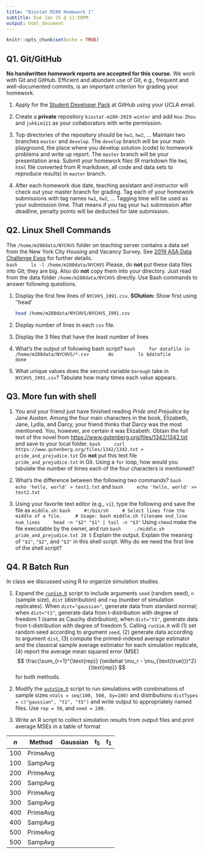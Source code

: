 ```yaml
---
title: "Biostat M280 Homework 1"
subtitle: Due Jan 25 @ 11:59PM
output: html_document
---
```


```r
knitr::opts_chunk$set(echo = TRUE)
```

## Q1. Git/GitHub

**No handwritten homework reports are accepted for this course.** We work with Git and GitHub. Efficient and abundant use of Git, e.g., frequent and well-documented commits, is an important criterion for grading your homework.

1. Apply for the [Student Developer Pack](https://education.github.com/pack) at GitHub using your UCLA email.

2. Create a **private** repository `biostat-m280-2019-winter` and add `Hua-Zhou` and `juhkim111` as your collaborators with write permission.

3. Top directories of the repository should be `hw1`, `hw2`, ... Maintain two branches `master` and `develop`. The `develop` branch will be your main playground, the place where you develop solution (code) to homework problems and write up report. The `master` branch will be your presentation area. Submit your homework files (R markdown file `Rmd`, `html` file converted from R markdown, all code and data sets to reproduce results) in `master` branch.

4. After each homework due date, teaching assistant and instructor will check out your master branch for grading. Tag each of your homework submissions with tag names `hw1`, `hw2`, ... Tagging time will be used as your submission time. That means if you tag your `hw1` submission after deadline, penalty points will be deducted for late submission.

## Q2. Linux Shell Commands

The `/home/m280data/NYCHVS` folder on teaching server contains a data set from the New York City Housing and Vacancy Survey. See [2019 ASA Data Challenge Expo](https://www1.nyc.gov/site/hpd/about/nychvs-asa-data-challenge-expo.page) for further details.  
    ```bash
    ls -l /home/m280data/NYCHVS
    ```
Please, do **not** put these data files into Git; they are big. Also do **not** copy them into your directory. Just read from the data folder `/home/m280data/NYCHVS` directly. Use Bash commands to answer following questions.

1. Display the first few lines of `NYCHVS_1991.csv`.
**SOlution:** Show first using ''head'

    ```bash
    head /home/m280data/NYCHVS/NYCHVS_1991.csv
    ```
2. Display number of lines in each `csv` file.

3. Display the 3 files that have the least number of lines

4. What's the output of following bash script?
    ```bash
    for datafile in /home/m280data/NYCHVS/*.csv
      do
        ls $datafile
      done
    ```

0. What unique values does the second variable `borough` take in `NYCHVS_1991.csv`? Tabulate how many times each value appears.

## Q3. More fun with shell

1. You and your friend just have finished reading *Pride and Prejudice* by Jane Austen. Among the four main characters in the book, Elizabeth, Jane, Lydia, and Darcy, your friend thinks that Darcy was the most mentioned. You, however, are certain it was Elizabeth. Obtain the full text of the novel from <https://www.gutenberg.org/files/1342/1342.txt> and save to your local folder. 
    ```bash
    curl https://www.gutenberg.org/files/1342/1342.txt > pride_and_prejudice.txt
    ```
Do **not** put this text file `pride_and_prejudice.txt` in Git. Using a `for` loop, how would you tabulate the number of times each of the four characters is mentioned?

0. What's the difference between the following two commands?
    ```bash
    echo 'hello, world' > test1.txt
    ```
    and
    ```bash
    echo 'hello, world' >> test2.txt
    ```

0. Using your favorite text editor (e.g., `vi`), type the following and save the file as `middle.sh`:
    ```bash
    #!/bin/sh
    # Select lines from the middle of a file.
    # Usage: bash middle.sh filename end_line num_lines
    head -n "$2" "$1" | tail -n "$3"
    ```
Using `chmod` make the file executable by the owner, and run 
    ```bash
    ./middle.sh pride_and_prejudice.txt 20 5
    ```
Explain the output. Explain the meaning of `"$1"`, `"$2"`, and `"$3"` in this shell script. Why do we need the first line of the shell script?

## Q4. R Batch Run

In class we discussed using R to organize simulation studies. 

1. Expand the [`runSim.R`](http://hua-zhou.github.io/teaching/biostatm280-2019winter/slides/02-linux/runSim.R) script to include arguments `seed` (random seed), `n` (sample size), `dist` (distribution) and `rep` (number of simulation replicates). When `dist="gaussian"`, generate data from standard normal; when `dist="t1"`, generate data from t-distribution with degree of freedom 1 (same as Cauchy distribution); when `dist="t5"`, generate data from t-distribution with degree of freedom 5. Calling `runSim.R` will (1) set random seed according to argument `seed`, (2) generate data according to argument `dist`, (3) compute the primed-indexed average estimator and the classical sample average estimator for each simulation replicate, (4) report the average mean squared error (MSE)
$$
  \frac{\sum_{r=1}^{\text{rep}} (\widehat \mu_r - \mu_{\text{true}})^2}{\text{rep}}
$$
for both methods.

2. Modify the [`autoSim.R`](http://hua-zhou.github.io/teaching/biostatm280-2019winter/slides/02-linux/autoSim.R) script to run simulations with combinations of sample sizes `nVals = seq(100, 500, by=100)` and distributions `distTypes = c("gaussian", "t1", "t5")` and write output to appropriately named files. Use `rep = 50`, and `seed = 280`. 

3. Write an R script to collect simulation results from output files and print average MSEs in a table of format

| $n$ | Method   | Gaussian | $t_5$ | $t_1$ |
|-----|----------|-------|-------|----------|
| 100 | PrimeAvg |       |       |          |
| 100 | SampAvg  |       |       |          |
| 200 | PrimeAvg |       |       |          |
| 200 | SampAvg  |       |       |          |
| 300 | PrimeAvg |       |       |          |
| 300 | SampAvg  |       |       |          |
| 400 | PrimeAvg |       |       |          |
| 400 | SampAvg  |       |       |          |
| 500 | PrimeAvg |       |       |          |
| 500 | SampAvg  |       |       |          |

